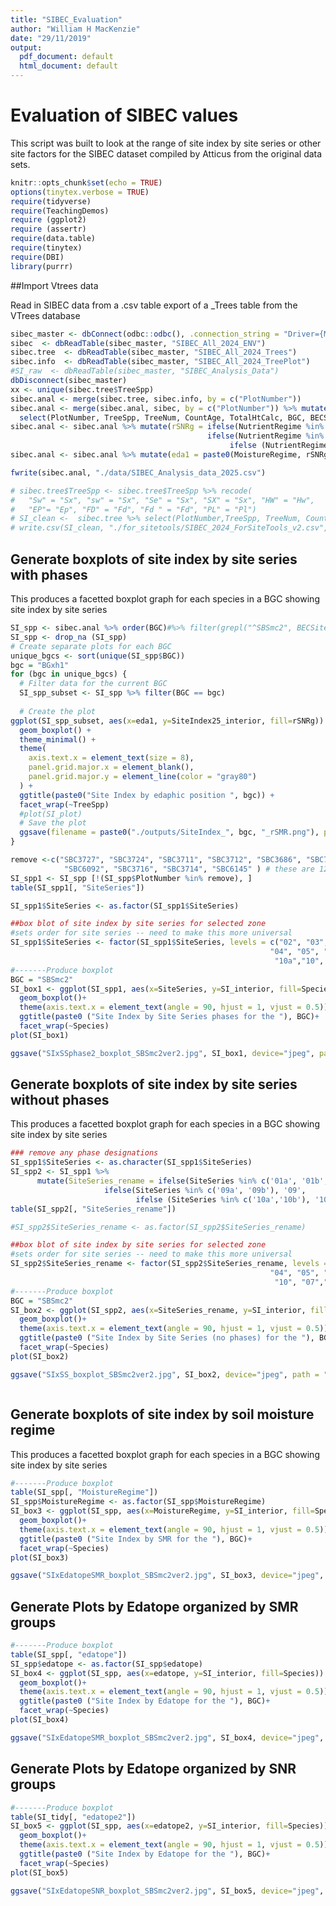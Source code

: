 ```yaml
---
title: "SIBEC_Evaluation"
author: "William H MacKenzie"
date: "29/11/2019"
output:
  pdf_document: default
  html_document: default
---
```

# Evaluation of SIBEC values
This script was built to look at the range of site index by site series or other site factors for the SIBEC dataset compiled by Atticus from the original data sets.

```r
knitr::opts_chunk$set(echo = TRUE)
options(tinytex.verbose = TRUE)
require(tidyverse)
require(TeachingDemos)
require (ggplot2)
require (assertr)
require(data.table)
require(tinytex)
require(DBI)
library(purrr)
```

##Import Vtrees data

Read in SIBEC data from a .csv table export of a _Trees table from the VTrees database

```r
sibec_master <- dbConnect(odbc::odbc(), .connection_string = "Driver={Microsoft Access Driver (*.mdb, *.accdb)}; DBQ=D:/OneDrive - Government of BC/SIBEC_files/SIBEC_2024_Prov_VPRO_Master.accdb;")
sibec  <- dbReadTable(sibec_master, "SIBEC_All_2024_ENV")
sibec.tree  <- dbReadTable(sibec_master, "SIBEC_All_2024_Trees")
sibec.info  <- dbReadTable(sibec_master, "SIBEC_All_2024_TreePlot")
#SI_raw  <- dbReadTable(sibec_master, "SIBEC_Analysis_Data")
dbDisconnect(sibec_master)
xx <- unique(sibec.tree$TreeSpp)
sibec.anal <- merge(sibec.tree, sibec.info, by = c("PlotNumber")) 
sibec.anal <- merge(sibec.anal, sibec, by = c("PlotNumber")) %>% mutate(BGC = sub("/.*", "", BECSiteUnit)) %>%
  select(PlotNumber, TreeSpp, TreeNum, CountAge, TotalHtCalc, BGC, BECSiteUnit, MoistureRegime, NutrientRegime, Latitude, Longitude, Elevation, SiteIndex25_interior, SiteIndex25_coast, SiteIndex24)
sibec.anal <- sibec.anal %>% mutate(rSNRg = ifelse(NutrientRegime %in% c("A", "B"), "P",
                                            ifelse(NutrientRegime %in% c("D", "E"), "R",
                                                 ifelse (NutrientRegime %in% c("C"), "PM", "other"))))
sibec.anal <- sibec.anal %>% mutate(eda1 = paste0(MoistureRegime, rSNRg))

fwrite(sibec.anal, "./data/SIBEC_Analysis_data_2025.csv")
```


```r
# sibec.tree$TreeSpp <- sibec.tree$TreeSpp %>% recode(
#   "Sw" = "Sx", "sw" = "Sx", "Se" = "Sx", "SX" = "Sx", "HW" = "Hw",
#   "EP"= "Ep", "FD" = "Fd", "Fd " = "Fd", "PL" = "Pl")
# SI_clean <-  sibec.tree %>% select(PlotNumber,TreeSpp, TreeNum, CountAge, TotalHtCalc) %>% dplyr::rename(Species = TreeSpp, `BHAge` = CountAge, `Height` = TotalHtCalc ) %>% mutate(PlotNumber= paste0("SI_",PlotNumber))
# write.csv(SI_clean, "./for_sitetools/SIBEC_2024_ForSiteTools_v2.csv", row.names = FALSE)

```

## Generate boxplots of site index by site series with phases
This produces a facetted boxplot graph for each species in a BGC showing site index by site series

```r
SI_spp <- sibec.anal %>% order(BGC)#%>% filter(grepl("^SBSmc2", BECSiteUnit))
SI_spp <- drop_na (SI_spp)
# Create separate plots for each BGC
unique_bgcs <- sort(unique(SI_spp$BGC))
bgc = "BGxh1"
for (bgc in unique_bgcs) {
  # Filter data for the current BGC
  SI_spp_subset <- SI_spp %>% filter(BGC == bgc)
  
  # Create the plot
ggplot(SI_spp_subset, aes(x=eda1, y=SiteIndex25_interior, fill=rSNRg)) +
  geom_boxplot() +
  theme_minimal() +
  theme(
    axis.text.x = element_text(size = 8),
    panel.grid.major.x = element_blank(),
    panel.grid.major.y = element_line(color = "gray80")
  ) +
  ggtitle(paste0("Site Index by edaphic position ", bgc)) +
  facet_wrap(~TreeSpp)
  #plot(SI_plot)
  # Save the plot
  ggsave(filename = paste0("./outputs/SiteIndex_", bgc, "_rSMR.png"), plot = SI_plot, width = 8, height = 6)
}

```

```r

remove <-c("SBC3727", "SBC3724", "SBC3711", "SBC3712", "SBC3686", "SBC7318", "SBC3109", "SBC3108","SBC3422",
            "SBC6092", "SBC3716", "SBC3714", "SBC6145" ) # these are 12 plots with much higher productivity than the second set (2 phases?)
SI_spp1 <- SI_spp [!(SI_spp$PlotNumber %in% remove), ]
table(SI_spp1[, "SiteSeries"])

SI_spp1$SiteSeries <- as.factor(SI_spp1$SiteSeries)

##box blot of site index by site series for selected zone
#sets order for site series -- need to make this more universal
SI_spp1$SiteSeries <- factor(SI_spp1$SiteSeries, levels = c("02", "03", "01c", "01b", "01a", "01",#
                                                          "04", "05", "06", "09b","09", "09a", #
                                                           "10a","10", "07","10b","12"))# "12a",
#-------Produce boxplot
BGC = "SBSmc2"
SI_box1 <- ggplot(SI_spp1, aes(x=SiteSeries, y=SI_interior, fill=Species)) + 
  geom_boxplot()+
  theme(axis.text.x = element_text(angle = 90, hjust = 1, vjust = 0.5))+
  ggtitle(paste0 ("Site Index by Site Series phases for the "), BGC)+
  facet_wrap(~Species)
plot(SI_box1)

ggsave("SIxSSphase2_boxplot_SBSmc2ver2.jpg", SI_box1, device="jpeg", path = "./SI_prediction/outputs/")

```

## Generate boxplots of site index by site series without phases
This produces a facetted boxplot graph for each species in a BGC showing site index by site series

```r
### remove any phase designations
SI_spp1$SiteSeries <- as.character(SI_spp1$SiteSeries)
SI_spp2 <- SI_spp1 %>% 
      mutate(SiteSeries_rename = ifelse(SiteSeries %in% c('01a', '01b', '01c'), '01', 
                     ifelse(SiteSeries %in% c('09a', '09b'), '09',
                            ifelse (SiteSeries %in% c('10a','10b'), '10', SiteSeries))))
table(SI_spp2[, "SiteSeries_rename"])

#SI_spp2$SiteSeries_rename <- as.factor(SI_spp2$SiteSeries_rename)

##box blot of site index by site series for selected zone
#sets order for site series -- need to make this more universal
SI_spp2$SiteSeries_rename <- factor(SI_spp2$SiteSeries_rename, levels = c("02", "03",  "01",#"01c", "01b", "01a",
                                                          "04", "05", "06", "09", #"09b", "09a",
                                                           "10", "07","12"))#"10a","10b", "12a",
#-------Produce boxplot
BGC = "SBSmc2"
SI_box2 <- ggplot(SI_spp2, aes(x=SiteSeries_rename, y=SI_interior, fill=Species)) + 
  geom_boxplot()+
  theme(axis.text.x = element_text(angle = 90, hjust = 1, vjust = 0.5))+
  ggtitle(paste0 ("Site Index by Site Series (no phases) for the "), BGC)+
  facet_wrap(~Species)
plot(SI_box2)

ggsave("SIxSS_boxplot_SBSmc2ver2.jpg", SI_box2, device="jpeg", path = "./SI_prediction/outputs/")



```


## Generate boxplots of site index by soil moisture regime
This produces a facetted boxplot graph for each species in a BGC showing site index by site series

```r
#-------Produce boxplot
table(SI_spp[, "MoistureRegime"])
SI_spp$MoistureRegime <- as.factor(SI_spp$MoistureRegime)
SI_box3 <- ggplot(SI_spp, aes(x=MoistureRegime, y=SI_interior, fill=Species)) + 
  geom_boxplot()+
  theme(axis.text.x = element_text(angle = 90, hjust = 1, vjust = 0.5))+
  ggtitle(paste0 ("Site Index by SMR for the "), BGC)+
  facet_wrap(~Species)
plot(SI_box3)

ggsave("SIxEdatopeSMR_boxplot_SBSmc2ver2.jpg", SI_box3, device="jpeg", path = "./SI_prediction/outputs/")


```
## Generate Plots by Edatope organized by SMR groups

```r
#-------Produce boxplot
table(SI_spp[, "edatope"])
SI_spp$edatope <- as.factor(SI_spp$edatope)
SI_box4 <- ggplot(SI_spp, aes(x=edatope, y=SI_interior, fill=Species)) + 
  geom_boxplot()+
  theme(axis.text.x = element_text(angle = 90, hjust = 1, vjust = 0.5))+
  ggtitle(paste0 ("Site Index by Edatope for the "), BGC)+
  facet_wrap(~Species)
plot(SI_box4)

ggsave("SIxEdatopeSMR_boxplot_SBSmc2ver2.jpg", SI_box4, device="jpeg", path = "./SI_prediction/outputs/")


```

## Generate Plots by Edatope organized by SNR groups
```r
#-------Produce boxplot
table(SI_tidy[, "edatope2"])
SI_box5 <- ggplot(SI_spp, aes(x=edatope2, y=SI_interior, fill=Species)) + 
  geom_boxplot()+
  theme(axis.text.x = element_text(angle = 90, hjust = 1, vjust = 0.5))+
  ggtitle(paste0 ("Site Index by Edatope for the "), BGC)+
  facet_wrap(~Species)
plot(SI_box5)

ggsave("SIxEdatopeSNR_boxplot_SBSmc2ver2.jpg", SI_box5, device="jpeg", path = "./SI_prediction/outputs/")

```

